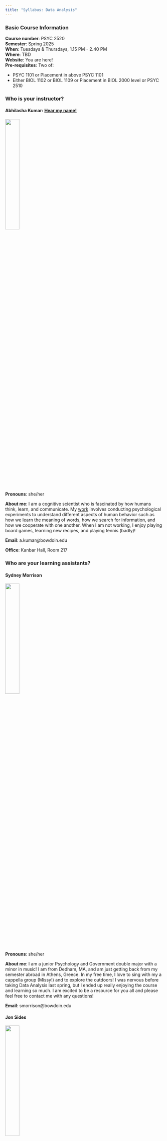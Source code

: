 ```yaml
---
title: "Syllabus: Data Analysis"
---
```


### Basic Course Information

**Course number**: PSYC 2520<br>
**Semester**: Spring 2025 </u><br>
**When**: Tuesdays & Thursdays, 1.15 PM - 2.40 PM<br>
**Where**: TBD <br>
**Website**: You are here!<br>
**Pre-requisites**: Two of: <br>

- PSYC 1101 or Placement in above PSYC 1101
- Either BIOL 1102 or BIOL 1109 or Placement in BIOL 2000 level or PSYC 2510

### Who is your instructor?
#### **Abhilasha Kumar**: <a href="https://www.name-coach.com/abhilasha-kumar" target="_blank">Hear my name!</a><br>
<img width = "30%" height = "auto" src = "../../images/kumar.png"><br>

**Pronouns**: she/her

**About me**: I am a cognitive scientist who is fascinated by how humans think, learn, and communicate. My [work](https://thelexiconlab.github.io/research/) involves conducting psychological experiments to understand different aspects of human behavior such as how we learn the meaning of words, how we search for information, and how we cooperate with one another. When I am not working, I enjoy playing board games, learning new recipes, and playing tennis (badly)! <br>

**Email**: a.kumar\@bowdoin.edu

**Office**: Kanbar Hall, Room 217

### Who are your learning assistants?
#### **Sydney Morrison**
<img width = "30%" height = "auto" src = "../../images/sydney.jpg"><br>
**Pronouns**: she/her

**About me**: I am a junior Psychology and Government double major with a minor in music! I am from Dedham, MA, and am just getting back from my semester abroad in Athens, Greece. In my free time, I love to sing with my a cappella group (Missy!) and to explore the outdoors! I was nervous before taking Data Analysis last spring, but I ended up really enjoying the course and learning so much. I am excited to be a resource for you all and please feel free to contact me with any questions!  <br>

**Email**: smorrison\@bowdoin.edu

#### **Jon Sides**
<img width = "30%" height = "auto" src = "../../images/jon.png"><br>
**Pronouns**: he/him

**About me**: I am a senior from Minnesota/Connecticut majoring in psychology and math. I am interested in clinical neuroscience and statistics, and I did language comprehension research in Prof. Kumar’s lab. I was also a barista for five years. Outside school, my interests include hockey, coffee, makeup, Star Wars, and musicals. Last fall, I studied abroad in Copenhagen.<br>

**Email**: jsides\@bowdoin.edu

### Student/Office Hours 

You are **strongly encouraged** to drop-in during student/office hours - this is time specifically dedicated to **you** and any thoughts, questions, or concerns you may wish to share with us. If the designated hours don't work for you, please email us to find a different time.


**Prof. Kumar's office hours (Kanbar 217)**: <br>

- Tuesdays, 11 AM - 1 PM
- Tuesdays & Thursdays, 4.15 PM - 5.30 PM
- Fridays: 11 AM - 12.30 PM (could be virtual, will provide info in class)

**Sydney's office hours (Kanbar 101)**<br>

- Mondays: 6-8 pm

**Jon's office hours (Kanbar 107)**<br>

- Sundays: 8-9 pm

### What is this course about?

We live in what has been called the "golden age of data" (Poldrack, 2019), where professionals from all walks of life have access to and are sharing data freely, including but not limited to government officials, policymakers, scientists, and engineers. We see charts, numbers, and scientific "facts" all around us, and it is imperative that we are equipped with the skill set to interpret this information in a logical and useful manner. Statistics is a toolkit that enables us to understand and describe the complex world we live in, while also empowering us with skills that allow us to test questions and claims about the world. 

This course is an introduction to the statistical procedures commonly used by *psychologists* to describe, analyze, and interpret data. You will acquire skills to empirically test questions and claims about human behavior and mental processes. You will learn the types of inferences and conclusions that can (and cannot) be drawn from various scientific research procedures. As such, this course provides a conceptual and mathematical understanding of common statistical procedures. 

This course counts towards Bowdoin's  [MCSR](https://bowdoin-public.courseleaf.com/curriculum/#distributions) distribution requirement.

### Why take this course? a.k.a. learning goals

My hope as an instructor is to **empower** you with an analytical toolkit that will not only prepare you for other psychology courses you may take in your academic career, but also apply to other areas of your life. At the end of this course, you will be able to: <br>

1. <span style="color:#E7AC10">Describe</span> the *conceptual* principles behind statistical thinking and uncertainty [Department Goal #1]
2. <span style="color:#508AB0">Apply</span> a *computational and statistical* toolkit to test specific claims and questions [Department Goal #5]
3. <span style="color:#1CB447">Communicate</span> effectively through numbers, graphs, and scientific writing [Department Goal #7]

### Course textbook

- Gravetter, F. J., & Wallnau, L. B. (2017). Statistics for the Behavioral Sciences (10th ed.). Belmont, CA: Thomson Wadsworth. 

**Please make sure you obtain the 10th edition as the problem sets come from the textbook and they vary from one edition to another.**

All other course materials (e.g., slides, data, etc.) will be available in a timely fashion on this course website and/or posted on Canvas. 

### Weekly module structure

There are 15.5 total weeks in this course.This is an **in-person** class.

Weekly learning modules include three components to encourage engagement with the data and statistics in different ways.

**PREP**: Most modules have some assigned material before class (a reading from the textbook or a video to watch). Student are expected to complete the assigned material **before** classes where the material is discussed. 

**TRY**: At the end of each week, there will be a short online [quiz](#weekly-quizzes) where students will be expected to answer conceptual questions about the content covered during the week. These quizzes are meant to help you keep track of your progress and will count towards your final grade.

**APPLY**: Every week, you will also have a problem set due. These problem sets will help you build on the *computational* skills you learn in class and through watching the videos, and apply them to new data. There is some flexibility with how these [problem sets](#problem-sets) can be completed that are discussed in detail below.


## Course Schedule

```r
#library(data.table)
library(readxl)
Lectures <- read_excel("data_2025_schedule.xlsx", sheet = 1, col_names = TRUE, col_types = NULL, na = "", skip = 0)
Lectures$Week <- as.character(Lectures$Week)
Lectures[is.na(Lectures)] <- " "
knitr::kable(Lectures)

```

## Grading

The grading scale for this class is as follows:

| Letter grade | Points       |
|:-------------|:------------|
| A            | 95 - 100+    |
| A-           | 90 - 94.99  |
| B+           | 87 - 89.99  |
| B            | 83 - 86.99 |
| B-           | 80 - 82.99    |
| C+           | 77 - 79.99 |
| C            | 73 - 77.99    |
| C-           | 70 - 72.99   |
| D            | 60 - 69.99 |
| F            | fewer than 60%     |

Grades will be determined based on the following rubric, which is based on emphasizing our [three learning goals](#why-take-this-course-a.k.a.-learning-goals).

There are multiple ways for students to engage with class and course materials and achieve their desired grade. Course assessments that occur throughout the semester are designed to help students set and achieve their own goals for engaging in course content.

### Points

| Component        | Points  | 
|:------------------|:-------| 
| [Weekly quizzes](#weekly-quizzes) |     10  | 
| [Problem sets](#problem-sets) |     30  | 
| [Exam: Midterm 1](#exams)      |      15  | 
| [Exam: Midterm 2](#exams)     |       15 | 
| [Exam: Final](#exams)      |      20  | 
| [Class participation](#class-participation)      |      10  | 
| [Extra credit](#extra-credit) | 5 |  
|           Total        |   105     |     |


Please note that all assignments **must** be submitted before the due date each week (details on Canvas) to count towards the final grade - late submissions will NOT be accepted (unless you are using a flex day, see [late work policy](#late-work-policy)).


### Weekly Quizzes

At the end of each weekly module, there will be a Canvas quiz that covers the content discussed in class through multiple-choice or true-false questions. Quizzes will test your *conceptual* understanding of the material each week. All quizzes will be open-book but not open-person. That is, you can use our course material, but you cannot collaborate with other students or use generative AI. 

Once you open the quiz you will have 30 minutes to complete it—this should be more than enough time if you are prepared.  You will have at most 2 attempts for each quiz and your *average* score will be recorded, i.e., if you do really poorly on the first attempt and get a perfect score on the second attempt, you will still get an overall low score. Therefore, you are encouraged to study the week's content carefully before the first attempt. Also, ALL attempts must be completed BEFORE the Sunday deadline. 

Overall, these quizzes contribute 10 TOTAL points towards your final grade, but each quiz will be individually graded for 10 points and then all quizzes will be scaled to total up to 10 points at the end of the semester. All quizzes will be due Monday midnight before class.

### Problem Sets

Problem sets are meant to help you practice actually conducting data analysis on new datasets. Most problem sets will come from the course textbook and will involve solving problems that will resemble the kinds of questions you may see on the exams in the course. These problem sets will test your ability to work with datasets and conduct simple statistical analyses via Google Sheets. You are encouraged to look over the [video tutorials](videos.html#tutorial-library) on the course website so that you get comfortable with using Google Sheets and using simple formulas within that platform. 

Each problem set is worth 5 points and there will be 7 problem sets throughout the semester. Your lowest scoring problem set will be dropped. Problem sets will be due roughly every week and will contain questions that will require you to do basic calculations and/or analyses. They may also contain some short answer questions. Please refer to Canvas for exact deadlines - they will usually be due the Monday midnight before class. 

You are **strongly encouraged** to work regularly on the problem sets, i.e., try to attempt problems after each class so that the work does not pile up right before the deadline. You will find that you are able to grasp the concepts and analyses better this way.

All submissions must be made through Canvas. Please make sure to carefully review the [instructions on the submission format](videos.html#submitting-assignments) for these problem sets. The document with all problem sets is also available on Canvas.

Some students find it useful to consistently practice problem solving throughout the semester, whereas others are more comfortable with sporadic assessments. You will have the option to choose between two possibilities:

- **Option 1**: You may complete (and self-grade) **all** problem sets. If you choose this option: 
  - You must submit an initial attempt by the deadline for the specific problem set. This initial attempt is worth 2.5 points and will be graded as whether or not you have attempted at least 75% of the problems. An "attempt" only counts if you have genuinely tried to solve the problem and demonstrated your work. To calculate 75%, add up each individual item (e.g., 1a, b, c, d counts as 4 problems) and then take 75% of that total.
  - Once the solution set has been released and you receive your initial attempt back (by Wednesday), to gain the remaining 2.5 points, you must grade your initial attempt and re-attempt the problems by the resubmission deadline. If you submit a corrected version (that includes ALL corrected problems), you will receive the additional 2.5 points for that problem set. Please follow the template described in this [video](videos.html#submitting-assignments) to submit corrections and explanations. 
- **Option 2**: You may choose to forego the problem sets and add these points to your exams. Specifically, there will be three deadlines to drop out of doing the problem sets:
  - Deadline 1: At the beginning of the course
  - Deadline 2: After the first midterm
  - Deadline 3: After the second midterm
  
If you choose to opt out of problem sets, those points will be re-distributed to the exam points for that portion of the semester (e.g., if you opt out at the beginning of the semester, the 15 points for the first three problem sets are re-allocated to Midterm 1). You must opt out of Option 1 (or back into Option 1) by indicating so on Canvas, so that we both have a record of your decision. Due dates for opting in and out are on the [course schedule](#course-schedule) and Canvas. These are hard deadlines. **You are strongly encouraged to opt for Option 1 at least through the first midterm**. At that point, you may consider opting out. I am happy to meet with anyone who wants to talk about which approach would be best for them.

### Exams

The two midterm exams are not cumulative. The final is cumulative. Each exam is divided into two parts: a **conceptual** in-person part and a **computational** take-home part.

- The **conceptual** in-person part includes multiple choice questions, definitions, matching items, and short answer questions. You may use a Help Sheet. The Help Sheet includes both sides of a single, 8 1/2 X 11 sheet of paper.

- The **computational** take-home part contains computational (problem-set like) questions; you will analyze various sets of data using the statistical techniques you have learned in the course. All take-homes are open-book but not open-person. That is, you can use our course materials, but you cannot collaborate with other students or ask anyone other than me (not even LAs) for help. 

### Class participation

We all learn better by actively participating in and outside of class. To encourage you to critically engage with the class content, your participation will be assessed through the following mechanisms:

- In-class exercises[2.5]: You will work on several exercises by yourself and with your peers during class. You will submit responses to these exercises via Canvas and your participation will be recorded. You will get full credit if you participate in at least 90% of the class exercises. Beyond that, you will be assigned partial credit based on the number of activities/exercises you miss, i.e., 0.5 point will be deducted for each 10% drop in participation (e.g., if you participate in 80% of the activities, you will earn 2 points, if you attend 70% of the classes, you will earn 1.5 points etc.).

- Videos [2.5]: Each week, there will be videos that will describe how to conduct statistical analyses via Google Sheets. Watching these videos will count towards class participation. If you watch 80% of these videos, you will be awarded the full 2.5 points. Beyond that, you will be assigned partial credit based on the number of videos you watch. 

- Practice assessments [5]: Before each exam, practice exams will be made available to you to help with your preparation. Submitting these practice exams and getting at least 50% on them will count towards class participation. Practice exams for midterms are worth 1.5 point each and the practice exam for the final will be worth 2 points.

### Extra credit

There will be some opportunities to earn extra credit during the semester. These opportunities are described below:

1. <u>Complete class surveys (2 points) </u>: There will be 3 surveys during the semester to gather your reflections and suggestions to improve the course. You will be able to earn 1 point for completing the first survey, and 0.5 for the other two surveys. With the exception of the pre-class survey, the two other surveys will be anonymous. 

2. <u> Win Conceptual Czar (1 point)</u>: To incentivize timely preparation and encourage you to master the class content, you will have the opportunity to submit multiple-choice and/or true/false questions based on the course content covered each week. Submitting questions for 8 of the 11 content weeks will earn you this extra credit point. Additionally, if your question is selected to be on any of the exams, you will earn an additional extra credit point.

3. <u> Win Analysis Ace (1 point)</u>: To incentivize timely preparation and encourage you to master data analysis, the two students who score the highest on the *computational* exams throughout the semester will earn 1 extra credit point each.

4. <u> Win Memer of the Semester (1 point) </u>: Each week, you will have the opportunity to submit a meme via Canvas, that reflects your experience with the course content of that week. Memes should be *original*, i.e., they should be course-specific and something you have created yourself and not simply found on the internet, although you are allowed to use common images/tropes from popular memes as a starting point. All memes will be gathered and sent to the class anonymously at the end of the semester for a survey, and the student(s) with the average highest score and the best scoring meme will both receive 1 additional point. **Note**: A student can only receive a maximum of 1 point through this mechanism, even if the same student has the highest average score in the context *and* the best scoring meme.

## Course Policies

### Academic honesty and plagiarism

We, as a class, will abide by the Bowdoin College Academic Honor Code. While you are encouraged to discuss ideas and thoughts with your classmates, plagiarism in any form will be subject to grade reductions and disciplinary action. Specifically, you are permitted to make use of online resources and/or search platforms. However, directly copying or adapting written material and/or your classmates' answers or ideas will be considered plagiarism. This policy applies to both individual and group assignments. 

Please refer to [this](https://www.bowdoin.edu/dean-of-students/conduct-review-board/academic-honesty-and-plagiarism/index.html) page for a list of resources related to plagiarism and other academic integrity issues. [Here](https://myerslab.uconn.edu/wp-content/uploads/sites/291/2022/05/Plagiarism-Infographic.pdf) is another helpful infographic about plagiarism that you are encouraged to go over.


### Use of generative artificial intelligence tools

**Acknowledgement**: This policy about generative AI was generated using the [Generative AI Syllabus Statement Tool provided by Seaver College](https://courses.pepperdine.edu/access/content/user/cheard/Twine/Generative_AI_Syllabus_Statement.html)

Generative artificial intelligence tools — software that creates new text, images, computer code, audio, video, and other content—have become widely available. Well-known examples include ChatGPT/Bard for text and DALL-E for images. This policy governs all such tools, including those released during our semester together. You may use generative AI tools for work in this course to help with idea generation, understanding code, literature review, drafting, and other such academic work. If you do use generative AI tools on assignments in this class, you must properly document and credit the tools themselves. Cite the tool you used, following the pattern for computer software provided by the [American Psychological Association (APA)](https://apastyle.apa.org/blog/how-to-cite-chatgpt) guide. If you choose to use generative AI tools, please remember that they are typically trained on limited datasets that may be out of date. Additionally, generative AI datasets are trained on pre-existing material, including copyrighted material; therefore, relying on a generative AI tool may result in plagiarism or copyright violations. Finally, keep in mind that the goal of generative AI tools is to produce content that seems to have been produced by a human, not to produce accurate or reliable content; therefore, relying on a generative AI tool may result in your submission of inaccurate content. It is your responsibility as a scholar — NOT the tool’s — to assure the quality, integrity, and accuracy of work you submit in any college course. Although you have wide latitude to determine how you use generative AI tools in this course, you must be wary of unintentional plagiarism or fabrication of data. Please act with integrity, for the sake of both your personal character and your academic record.

### Electronic devices

Most of our class time will be spent in active learning and in-person/online activities that require the use of technology. Therefore, **please bring a Macbook and iPad to class**. Some students find it helpful to examine data on their Mac and use their iPad for looking at slides, so please consider bringing both devices to class. 

Please make sure that your devices are fully charged when you arrive to class. In order to minimize distractions, please close or exit out of all other programs except those needed during class, and [put your Mac/iPad on "work" mode](https://support.apple.com/guide/mac-help/set-up-a-focus-to-stay-on-task-mchl613dc43f/mac). All class time should be devoted to working on in-class activities and group projects. 

### Attendance: How many classes can you miss? 
It not only benefits your learning, but benefits all of our learning to be present together in the same space. Class time is designed to take advantage of our presence together. 

While attendance will not count directly count towards your grade, participating in in-class activities does count towards class participation. (see [here](#class-participation)).

If you miss class, you cannot make submissions for activities that are for class participation. Additionally, it is entirely your responsibility to make sure you get notes and keep track of the material. I will be happy to meet to answer questions about the content, but will not redo/review the material outside of class time. You may also make use of LA’s office hours to ask **questions** about the material, but they are not expected to redo/review the material with you. 

**Note: If you are sick, please stay home**. 

### Late Work Policy

Sometimes, life doesn't go as planned and you have way too much going on to turn things in on time. That is **OKAY**! This course has the following policies for late work:

1. Each student has **3 "flex" days** that they can use at their discretion throughout the semester. You can use both days at once for a single assignment and turn in one assignment 3 days late (with no questions asked), OR you can spread the love across different assignments. 
2. Flex days can ONLY be used for quizzes and problem sets unless otherwise stated in class.
3. If you need to turn in work late and do not have any flex days left, I will consider extensions based on legitimate reasons, which ONLY include verified illnesses and/or family emergencies. In these cases, you are encouraged to reach out to me at least 24 hours **in advance** of the due date.   
4. Work that is handed in late beyond the flex days or without an **approved** extension will automatically be graded on 90% of the original points if it is 12 hours late, 70% of the original points if it is between 12-24 hours late, and 50% of the original points if it is over 24 hours late.
5. Using ONE flex day means you get a 24-hour extension. Please note that this is a strict extension and any work that is handed in beyond 24 hours after a flex day was requested will either need to use an additional flex day or will be graded based on the policy specified in Point 4 above.
6. To request a flex day, you can send me an email within the 24-hour extension window, or simply leave a comment on your submitted assignment on Canvas. 

### Inclusion
I will do my very best to ensure that students from all backgrounds and perspectives receive equitable access and opportunity in this course, that students' learning needs be addressed both in and out of class, and that the diversity students bring to this class is viewed as a resource, strength, and benefit. I hope to employ materials and engage in activities and dialogue that are respectful of different aspects of your identity. 

### Religious Holidays
No student is required to take an examination or fulfill other scheduled course requirements on recognized religious holidays. Students are expected to declare their intention to observe these holidays at the beginning of the semester. 

### Accommodations
Students with documented Bowdoin-granted accommodations have a right to have these met. I encourage you to see me in the **first 2 weeks of class** to discuss how your accommodations may support your learning process in this course. I highly encourage all students to meet with me in the first few weeks of class to discuss your learning preferences, challenges you may face learning this semester, and how we can create an effective learning experience for you. If you are interested in learning more about accommodations please see Lesley Levy in the Office of Student Accessibility or visit [Bowdoin's website on accessibility-related policies and resources](https://www.bowdoin.edu/accessibility/).

### Counseling Resources
As a student, you may experience a range of issues that can cause barriers to learning, such as strained relationships, increased anxiety, alcohol/drug problems, feeling down, difficulty concentrating and/or lack of motivation. These mental health concerns or stressful events may lead to diminished academic performance or reduced ability to participate in daily activities. Bowdoin College is committed to advancing the mental health and well-being of its students. If you or someone you know is feeling overwhelmed, depressed, and/or in need of support, services are available. You can learn more about the broad range of confidential mental health services available on campus at [this](https://www.bowdoin.edu/counseling/) link. The [Dean of Students Office](https://www.bowdoin.edu/dean-of-students/index.html) is also a resource for students facing personal and academic challenges. I encourage you to reach out to the amazing people in the dean’s office for a meeting anytime. 

### Learning Resources

The [Baldwin Center for Learning and Teaching](https://www.bowdoin.edu/baldwin-center) offers peer-to-peer resources including mentors, Q-Tutors, and Writing Assistants. If you or your family are multilingual, you may also take advantage of Lisa Flanagan to work on writing and speaking assignments and projects. Tina Chong is available as an Academic Coach to work with you on goal setting, managing time, study habits and other strategies to support academic success. You are encouraged to [make an appointment](https://www.bowdoin.edu/baldwin-center/make-an-appointment/) and learn more about how the Center can support your learning.

### Other resources

If you are on a budget or would benefit from financial assistance of any kind at any point in the semester, I encourage you to contact your Dean and explore the [Supplemental and Emergency Funding website](https://www.bowdoin.edu/dean-of-students/resources/emergency-funding/index.html). The Office of the Dean of Students has grant and loan funds available to remove financial barriers so that students can more fully access the Bowdoin experience or to assist students with unexpected financial needs.

### Mandated Reporter
As a faculty member, I am considered a **Responsible Employee**, per the Student Sexual Misconduct and Gender Based Violence Policy. As a Responsible Employee I am required to report disclosures of sexual misconduct, dating violence, stalking, and/or sexual and gender-based harassment to Bowdoin's Title IX Coordinator, Kate O'Grady. My reporting does NOT mean that any actions will be taken beyond Kate reaching out to you and trying to schedule a time to talk to see what assistance you might need to be successful as a student here at Bowdoin. For more information please check out [Bowdoin's Title IX page](http://www.bowdoin.edu/title-ix).
